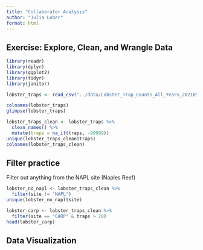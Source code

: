 ```yaml
---
title: "Collaborator Analysis"
author: "Julia Lober"     
format: html
---
```


## Exercise: Explore, Clean, and Wrangle Data

```r
library(readr)
library(dplyr)
library(ggplot2)
library(tidyr)
library(janitor)
```

```r
lobster_traps <- read_csv("../data/Lobster_Trap_Counts_All_Years_20210519.csv")
```

```r
colnames(lobster_traps)
glimpse(lobster_traps)
```

```r
lobster_traps_clean <- lobster_traps %>% 
  clean_names() %>% 
  mutate(traps = na_if(traps, -99999))
unique(lobster_traps_clean$traps)
colnames(lobster_traps_clean)
```

## Filter practice 

Filter out anything from the NAPL site (Naples Reef)

```r
lobster_no_napl <- lobster_traps_clean %>% 
  filter(site != "NAPL")
unique(lobster_no_napl$site)
```

```r
lobster_carp <- lobster_traps_clean %>% 
  filter(site == "CARP" & traps > 20)
head(lobster_carp)
```

## Data Visualization


